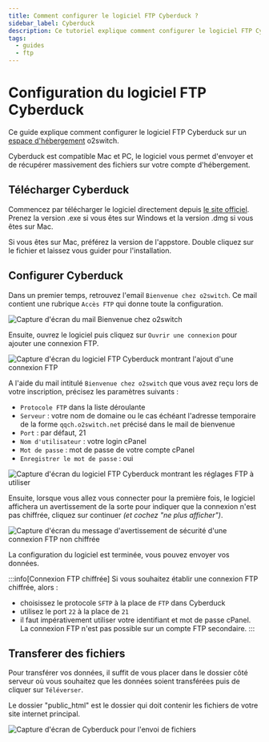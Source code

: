 ```yaml
---
title: Comment configurer le logiciel FTP Cyberduck ?
sidebar_label: Cyberduck
description: Ce tutoriel explique comment configurer le logiciel FTP Cyberduck sur un compte d'hébergement mutualisé o2switch
tags:
  - guides
  - ftp
---
```


# Configuration du logiciel FTP Cyberduck 

Ce guide explique comment configurer le logiciel FTP Cyberduck sur un [espace
d'hébergement](https://www.o2switch.fr/hebergement-illimite/) o2switch. 

Cyberduck est compatible Mac et PC, le logiciel vous permet d'envoyer et de récupérer massivement des fichiers sur votre
compte d'hébergement. 

## Télécharger Cyberduck

Commencez par télécharger le logiciel directement depuis [le site officiel](https://cyberduck.io/download/). Prenez la
version .exe si vous êtes sur Windows et la version .dmg si vous êtes sur Mac. 

Si vous êtes sur Mac, préférez la version de l'appstore. Double cliquez sur le fichier et laissez vous guider pour
l'installation.

## Configurer Cyberduck

Dans un premier temps, retrouvez l'email `Bienvenue chez o2switch`. Ce mail contient une rubrique `Accès FTP` qui
donne toute la configuration. 

<Image
    src="/img/docs/guides/configuration-logiciel/mail-bienvenue-o2switch.png"
    title="Le mail Bienvenue chez O2switch donne la configuration FTP"
    caption="Le mail Bienvenue chez o2switch contient une rubrique FTP avec tous les éléments de configuration"
    alt="Capture d'écran du mail Bienvenue chez o2switch"
/>

Ensuite, ouvrez le logiciel puis cliquez sur `Ouvrir une connexion` pour ajouter une connexion FTP.

<Image
    src="/img/docs/guides/configuration-logiciel/cyberduck-nouvelle-connexion.png"
    title="Ajout d'une nouvelle connexion FTP"
    caption="Configuration d'une nouvelle connexion dans Cyberduck"
    alt="Capture d'écran du logiciel FTP Cyberduck montrant l'ajout d'une connexion FTP"
/>

A l'aide du mail intitulé `Bienvenue chez o2switch` que vous avez reçu lors de votre inscription, précisez les
paramètres suivants :
  * `Protocole FTP` dans la liste déroulante
  * `Serveur` : votre nom de domaine ou le cas échéant l'adresse temporaire de la forme `qqch.o2switch.net` précisé dans
    le mail de bienvenue
  * `Port` : par défaut, 21
  * `Nom d'utilisateur` : votre login cPanel
  * `Mot de passe` : mot de passe de votre compte cPanel
  * `Enregistrer le mot de passe` : oui

<Image
    src="/img/docs/guides/configuration-logiciel/cyberduck-parametres.png"
    title="Paramètres de configuration pour la connexion FTP Cyberduck"
    caption="La configuration à appliquer dans Cyberduck pour la connexion FTP"
    alt="Capture d'écran du logiciel FTP Cyberduck montrant les réglages FTP à utiliser"
/>

Ensuite, lorsque vous allez vous connecter pour la première fois, le logiciel affichera un avertissement de la sorte
pour indiquer que la connexion n'est pas chiffrée, cliquez sur continuer *(et cochez "ne plus afficher")*. 

<Image
    src="/img/docs/guides/configuration-logiciel/cyberduck-avertissement.png"
    title="Avertissement de sécurité sur le chiffrement de la connexion"
    caption="Avertissement de sécurité sur la connexion FTP non chiffrée"
    alt="Capture d'écran du message d'avertissement de sécurité d'une connexion FTP non chiffrée"
/>

La configuration du logiciel est terminée, vous pouvez envoyer vos données.

:::info[Connexion FTP chiffrée]
Si vous souhaitez établir une connexion FTP chiffrée, alors :
- choisissez le protocole `SFTP` à la place de `FTP` dans Cyberduck
- utilisez le port `22` à la place de `21`
- il faut impérativement utiliser votre identifiant et mot de passe cPanel. La connexion FTP n'est pas possible sur
un compte FTP secondaire.
:::

## Transferer des fichiers 

Pour transférer vos données, il suffit de vous placer dans le dossier côté serveur où vous souhaitez que les données
soient transférées puis de cliquer sur `Téléverser`.

Le dossier "public_html" est le dossier qui doit contenir les fichiers de votre site internet principal.

<Image
    src="/img/docs/guides/configuration-logiciel/cyberduck-connexion-ok-legende.png"
    title="Envoi de fichiers avec cyberduck"
    caption="Explication rapide du fonctionnement de Cyberduck"
    alt="Capture d'écran de Cyberduck pour l'envoi de fichiers"
/>